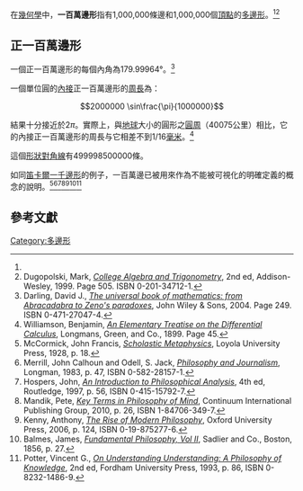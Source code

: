 {{infobox polygon
|image = Megagon.svg
|caption = 即使一百萬邊形被画成[[地球|地球]]一样大，也很难与[[圆形|圆形]]区分。
|edges =1000000
|S. symbol ={1000000}
|C-D diagram ={{CDD|node_1|1000000|node}}<br>{{CDD|node_1|500000|node_1}}
}}
在[[幾何學|幾何學]]中，'''一百萬邊形'''指有1,000,000條邊和1,000,000個[[頂點_(幾何)|頂點]]的[[多邊形|多邊形]]。<ref name=Darling/><ref>Dugopolski, Mark, ''[http://books.google.com/books?id=l8tWAAAAYAAJ College Algebra and Trigonometry]'', 2nd ed, Addison-Wesley, 1999. Page 505. ISBN 0-201-34712-1.</ref>

== 正一百萬邊形 ==
一個正一百萬邊形的每個內角為179.99964°。<ref name=Darling>Darling, David J., ''[http://books.google.com/books?id=0YiXM-x--4wC&pg=PA249&dq=polygon+megagon&hl=en&sa=X&ei=0TE4T7jOMc-G0QGH1ezGAg&ved=0CDgQ6AEwAA#v=onepage&q=polygon%20megagon&f=false The universal book of mathematics: from Abracadabra to Zeno's paradoxes]'', John Wiley & Sons, 2004. Page 249. ISBN 0-471-27047-4.</ref>

一個單位圓的[[外接圓#正多邊形的外接圓|內接]]正一百萬邊形的[[周長|周長]]為：
:<math>2000000 \sin\frac{\pi}{1000000}</math>

結果十分接近於<math>2\pi</math>。實際上，與[[地球|地球]]大小的圓形之[[圓周|圓周]]（40075公里）相比，它的內接正一百萬邊形的周長与它相差不到1/16[[毫米|毫米]]。<ref>Williamson, Benjamin, ''[http://books.google.com.au/books?id=E72yNz5sBY0C&pg=PA45 An Elementary Treatise on the Differential Calculus]'', Longmans, Green, and Co., 1899. Page 45.</ref>

這個[[形狀|形狀]][[對角線|對角線]]有499998500000條。

如同[[笛卡爾|笛卡爾]][[一千邊形|一千邊形]]的例子，一百萬邊已被用來作為不能被可視化的明確定義的概念的說明。<ref>McCormick, John Francis, ''[http://books.google.com/books?id=KyFHAAAAIAAJ&q=%22million-sided+polygon%22&dq=%22million-sided+polygon%22&hl=en&sa=X&ei=gl06T6CeAcGjiQeO3qCNCg&ved=0CEkQ6AEwBA Scholastic Metaphysics]'', Loyola University Press, 1928, p. 18.</ref><ref>Merrill, John Calhoun and Odell, S. Jack, ''[http://books.google.com/books?id=_aNZAAAAMAAJ&q=%22million-sided+polygon%22&dq=%22million-sided+polygon%22&hl=en&sa=X&ei=gl06T6CeAcGjiQeO3qCNCg&ved=0CD0Q6AEwAg Philosophy and Journalism]'', Longman, 1983, p. 47, ISBN 0-582-28157-1.</ref><ref>Hospers, John, ''[http://books.google.com/books?id=OVu0CORmhL4C&pg=PA56&lpg=PA56 An Introduction to Philosophical Analysis]'', 4th ed, Routledge, 1997, p. 56, ISBN 0-415-15792-7.</ref><ref>Mandik, Pete, ''[http://books.google.com/books?id=5yHtsM-NToYC&pg=PA26 Key Terms in Philosophy of Mind]'', Continuum International Publishing Group, 2010, p. 26, ISBN 1-84706-349-7.</ref><ref>Kenny, Anthony, ''[http://books.google.com/books?id=ehZGIy_ZYTgC&pg=PA124 The Rise of Modern Philosophy]'', Oxford University Press, 2006, p. 124, ISBN 0-19-875277-6.</ref><ref>Balmes, James, ''[http://books.google.com/books?id=MrwKHqw06hMC&pg=PA27 Fundamental Philosophy, Vol II]'', Sadlier and Co., Boston, 1856, p. 27.</ref><ref>Potter, Vincent G., ''[http://books.google.com/books?id=SnO1FKnJui4C&pg=PA86 On Understanding Understanding: A Philosophy of Knowledge]'', 2nd ed, Fordham University Press, 1993, p. 86, ISBN 0-8232-1486-9.</ref>

== 參考文獻 ==
{{refbegin}}
{{reflist}}
{{refend}}

{{clear}}
{{多邊形}}

[[Category:多邊形|Category:多邊形]]
